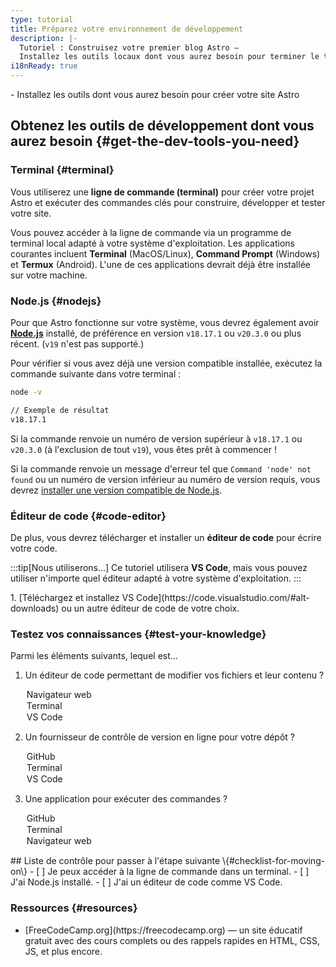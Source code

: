 ```yaml
---
type: tutorial
title: Préparez votre environnement de développement
description: |-
  Tutoriel : Construisez votre premier blog Astro —
  Installez les outils locaux dont vous aurez besoin pour terminer le tutoriel
i18nReady: true
---
```


<PreCheck>
  - Installez les outils dont vous aurez besoin pour créer votre site Astro
</PreCheck>

## Obtenez les outils de développement dont vous aurez besoin \{#get-the-dev-tools-you-need\}

### Terminal \{#terminal\}

Vous utiliserez une **ligne de commande (terminal)** pour créer votre projet Astro et exécuter des commandes clés pour construire, développer et tester votre site.

Vous pouvez accéder à la ligne de commande via un programme de terminal local adapté à votre système d'exploitation. Les applications courantes incluent **Terminal** (MacOS/Linux), **Command Prompt** (Windows) et **Termux** (Android). L'une de ces applications devrait déjà être installée sur votre machine.

### Node.js \{#nodejs\}

Pour que Astro fonctionne sur votre système, vous devrez également avoir [**Node.js**](https://nodejs.org/fr/) installé, de préférence en version `v18.17.1` ou `v20.3.0` ou plus récent. (`v19` n'est pas supporté.)

Pour vérifier si vous avez déjà une version compatible installée, exécutez la commande suivante dans votre terminal :

```sh
node -v

// Exemple de résultat
v18.17.1
```

Si la commande renvoie un numéro de version supérieur à `v18.17.1` ou `v20.3.0` (à l'exclusion de tout `v19`), vous êtes prêt à commencer !

Si la commande renvoie un message d'erreur tel que `Command 'node' not found` ou un numéro de version inférieur au numéro de version requis, vous devrez [installer une version compatible de Node.js](https://docs.npmjs.com/downloading-and-installing-node-js-and-npm).

### Éditeur de code \{#code-editor\}

De plus, vous devrez télécharger et installer un **éditeur de code** pour écrire votre code.

:::tip[Nous utiliserons...]
Ce tutoriel utilisera **VS Code**, mais vous pouvez utiliser n'importe quel éditeur adapté à votre système d'exploitation.
:::

<Steps>
1. [Téléchargez et installez VS Code](https://code.visualstudio.com/#alt-downloads) ou un autre éditeur de code de votre choix.
</Steps>


<Box icon="question-mark">

### Testez vos connaissances \{#test-your-knowledge\}

Parmi les éléments suivants, lequel est...
1. Un éditeur de code permettant de modifier vos fichiers et leur contenu ?

    <MultipleChoice>
      <Option>
        Navigateur web
      </Option>
      <Option>
        Terminal
      </Option>
      <Option isCorrect>
        VS Code
      </Option>
    </MultipleChoice>

2. Un fournisseur de contrôle de version en ligne pour votre dépôt ?

    <MultipleChoice>
      <Option isCorrect>
        GitHub
      </Option>
      <Option>
        Terminal
      </Option>
      <Option>
        VS Code
      </Option>
    </MultipleChoice>

3. Une application pour exécuter des commandes ?
    <MultipleChoice>
      <Option>
        GitHub
      </Option>
      <Option isCorrect>
        Terminal
      </Option>
      <Option>
        Navigateur web
      </Option>
    </MultipleChoice>

</Box>

<Box icon="check-list">
## Liste de contrôle pour passer à l'étape suivante \{#checklist-for-moving-on\}

<Checklist>
- [ ] Je peux accéder à la ligne de commande dans un terminal.
- [ ] J'ai Node.js installé.
- [ ] J'ai un éditeur de code comme VS Code.
</Checklist>
</Box>


### Ressources \{#resources\}

- <p>[FreeCodeCamp.org](https://freecodecamp.org) <Badge class="neutral-badge" text="externe" /> — un site éducatif gratuit avec des cours complets ou des rappels rapides en HTML, CSS, JS, et plus encore.</p>
